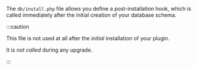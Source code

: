 The `db/install.php` file allows you define a post-installation hook, which is called immediately after the initial creation of your database schema.

:::caution

This file is not used at all after the _initial_ installation of your plugin.

It is _not called_ during any upgrade.

:::
